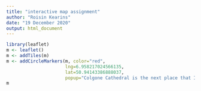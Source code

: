 ```yaml
---
title: "interactive map assignment"
author: "Roisin Kearins"
date: "19 December 2020"
output: html_document
---
```

```r

library(leaflet)
m <- leaflet()
m <- addTiles(m)
m <- addCircleMarkers(m, color="red", 
                      lng=6.958217024566135,
                      lat=50.94143386888037,
                      popup="Colgone Cathedral is the next place that I want to visit")
m
```
